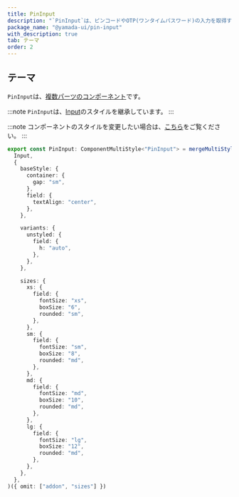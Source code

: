 ```yaml
---
title: PinInput
description: "`PinInput`は、ピンコードやOTP(ワンタイムパスワード)の入力を取得するために使用されるコンポーネントです。"
package_name: "@yamada-ui/pin-input"
with_description: true
tab: テーマ
order: 2
---
```


## テーマ

`PinInput`は、[複数パーツのコンポーネント](/styled-system/theming/component-styles#複数パーツのコンポーネント)です。

:::note
`PinInput`は、[Input](/components/forms/input)のスタイルを継承しています。
:::

:::note
コンポーネントのスタイルを変更したい場合は、[こちら](/styled-system/theming/customize-theme#コンポーネントのスタイルを変更する)をご覧ください。
:::

```ts
export const PinInput: ComponentMultiStyle<"PinInput"> = mergeMultiStyle(
  Input,
  {
    baseStyle: {
      container: {
        gap: "sm",
      },
      field: {
        textAlign: "center",
      },
    },

    variants: {
      unstyled: {
        field: {
          h: "auto",
        },
      },
    },

    sizes: {
      xs: {
        field: {
          fontSize: "xs",
          boxSize: "6",
          rounded: "sm",
        },
      },
      sm: {
        field: {
          fontSize: "sm",
          boxSize: "8",
          rounded: "md",
        },
      },
      md: {
        field: {
          fontSize: "md",
          boxSize: "10",
          rounded: "md",
        },
      },
      lg: {
        field: {
          fontSize: "lg",
          boxSize: "12",
          rounded: "md",
        },
      },
    },
  },
)({ omit: ["addon", "sizes"] })
```
